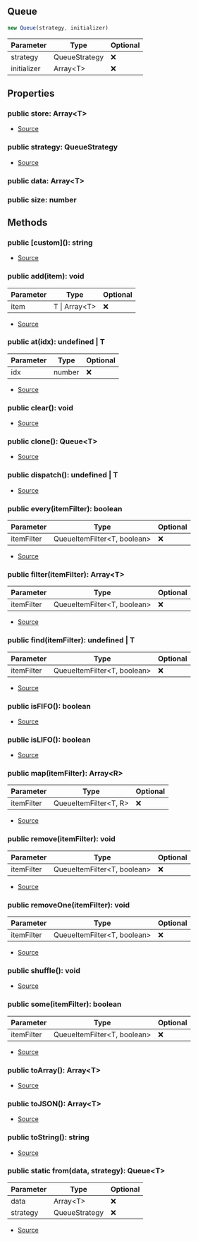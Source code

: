 ## Queue


```typescript
new Queue(strategy, initializer)
```
| Parameter | Type | Optional |
| ----------- | ----------- | ----------- |
| strategy | QueueStrategy | ❌ |
| initializer | Array\<T> | ❌ |


## Properties
### public store: Array\<T>
- [Source](https://github.com/Androz2091/discord-player/blob/074396c/packages/utils/src/Queue.ts#L8)
### public strategy: QueueStrategy
- [Source](https://github.com/Androz2091/discord-player/blob/074396c/packages/utils/src/Queue.ts#L9)
### public data: Array\<T>

### public size: number


## Methods
### public \[custom](): string
- [Source](https://github.com/Androz2091/discord-player/blob/074396c/packages/utils/src/Queue.ts#L123)
### public add(item): void
| Parameter | Type | Optional |
| ----------- | ----------- | ----------- |
| item | T \| Array\<T> | ❌ |


- [Source](https://github.com/Androz2091/discord-player/blob/074396c/packages/utils/src/Queue.ts#L36)
### public at(idx): undefined \| T
| Parameter | Type | Optional |
| ----------- | ----------- | ----------- |
| idx | number | ❌ |


- [Source](https://github.com/Androz2091/discord-player/blob/074396c/packages/utils/src/Queue.ts#L94)
### public clear(): void
- [Source](https://github.com/Androz2091/discord-player/blob/074396c/packages/utils/src/Queue.ts#L52)
### public clone(): Queue\<T>
- [Source](https://github.com/Androz2091/discord-player/blob/074396c/packages/utils/src/Queue.ts#L103)
### public dispatch(): undefined \| T
- [Source](https://github.com/Androz2091/discord-player/blob/074396c/packages/utils/src/Queue.ts#L99)
### public every(itemFilter): boolean
| Parameter | Type | Optional |
| ----------- | ----------- | ----------- |
| itemFilter | QueueItemFilter\<T, boolean> | ❌ |


- [Source](https://github.com/Androz2091/discord-player/blob/074396c/packages/utils/src/Queue.ts#L85)
### public filter(itemFilter): Array\<T>
| Parameter | Type | Optional |
| ----------- | ----------- | ----------- |
| itemFilter | QueueItemFilter\<T, boolean> | ❌ |


- [Source](https://github.com/Androz2091/discord-player/blob/074396c/packages/utils/src/Queue.ts#L77)
### public find(itemFilter): undefined \| T
| Parameter | Type | Optional |
| ----------- | ----------- | ----------- |
| itemFilter | QueueItemFilter\<T, boolean> | ❌ |


- [Source](https://github.com/Androz2091/discord-player/blob/074396c/packages/utils/src/Queue.ts#L73)
### public isFIFO(): boolean
- [Source](https://github.com/Androz2091/discord-player/blob/074396c/packages/utils/src/Queue.ts#L28)
### public isLIFO(): boolean
- [Source](https://github.com/Androz2091/discord-player/blob/074396c/packages/utils/src/Queue.ts#L32)
### public map(itemFilter): Array\<R>
| Parameter | Type | Optional |
| ----------- | ----------- | ----------- |
| itemFilter | QueueItemFilter\<T, R> | ❌ |


- [Source](https://github.com/Androz2091/discord-player/blob/074396c/packages/utils/src/Queue.ts#L89)
### public remove(itemFilter): void
| Parameter | Type | Optional |
| ----------- | ----------- | ----------- |
| itemFilter | QueueItemFilter\<T, boolean> | ❌ |


- [Source](https://github.com/Androz2091/discord-player/blob/074396c/packages/utils/src/Queue.ts#L63)
### public removeOne(itemFilter): void
| Parameter | Type | Optional |
| ----------- | ----------- | ----------- |
| itemFilter | QueueItemFilter\<T, boolean> | ❌ |


- [Source](https://github.com/Androz2091/discord-player/blob/074396c/packages/utils/src/Queue.ts#L68)
### public shuffle(): void
- [Source](https://github.com/Androz2091/discord-player/blob/074396c/packages/utils/src/Queue.ts#L56)
### public some(itemFilter): boolean
| Parameter | Type | Optional |
| ----------- | ----------- | ----------- |
| itemFilter | QueueItemFilter\<T, boolean> | ❌ |


- [Source](https://github.com/Androz2091/discord-player/blob/074396c/packages/utils/src/Queue.ts#L81)
### public toArray(): Array\<T>
- [Source](https://github.com/Androz2091/discord-player/blob/074396c/packages/utils/src/Queue.ts#L115)
### public toJSON(): Array\<T>
- [Source](https://github.com/Androz2091/discord-player/blob/074396c/packages/utils/src/Queue.ts#L119)
### public toString(): string
- [Source](https://github.com/Androz2091/discord-player/blob/074396c/packages/utils/src/Queue.ts#L111)
### public static from(data, strategy): Queue\<T>
| Parameter | Type | Optional |
| ----------- | ----------- | ----------- |
| data | Array\<T> | ❌ |
| strategy | QueueStrategy | ❌ |


- [Source](https://github.com/Androz2091/discord-player/blob/074396c/packages/utils/src/Queue.ts#L24)